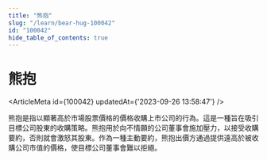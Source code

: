 ```yaml
---
title: "熊抱"
slug: "/learn/bear-hug-100042"
id: "100042"
hide_table_of_contents: true
---
```



# 熊抱

<ArticleMeta id={100042} updatedAt={'2023-09-26 13:58:47'} />
<div className='border-solid border-b border-t-0 my-4 border-[var(--ifm-color-gray-300)]' />

熊抱是指以顯著高於市場股票價格的價格收購上市公司的行為。這是一種旨在吸引目標公司股東的收購策略。熊抱用於向不情願的公司董事會施加壓力，以接受收購要約，否則就會激怒其股東。作為一種主動要約，熊抱出價方通過提供遠高於被收購公司市值的價格，使目標公司董事會難以拒絕。
